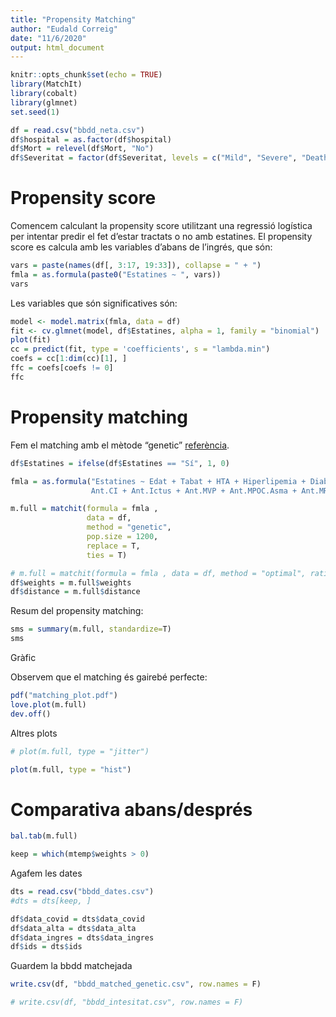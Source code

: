 ```yaml
---
title: "Propensity Matching"
author: "Eudald Correig"
date: "11/6/2020"
output: html_document
---
```


```r
knitr::opts_chunk$set(echo = TRUE)
library(MatchIt)
library(cobalt)
library(glmnet)
set.seed(1)
```

```r
df = read.csv("bbdd_neta.csv")
df$hospital = as.factor(df$hospital)
df$Mort = relevel(df$Mort, "No")
df$Severitat = factor(df$Severitat, levels = c("Mild", "Severe", "Death"))
```

# Propensity score

Comencem calculant la propensity score utilitzant una regressió logística per intentar predir el fet d'estar tractats o no amb estatines. El propensity score es calcula amb les variables d'abans de l'ingrés, que són:

```r
vars = paste(names(df[, 3:17, 19:33]), collapse = " + ")
fmla = as.formula(paste0("Estatines ~ ", vars))
vars
```

Les variables que són significatives són:

```r
model <- model.matrix(fmla, data = df)
fit <- cv.glmnet(model, df$Estatines, alpha = 1, family = "binomial")
plot(fit)
cc = predict(fit, type = 'coefficients', s = "lambda.min")
coefs = cc[1:dim(cc)[1], ]
ffc = coefs[coefs != 0]
ffc
```


# Propensity matching

Fem el matching amb el mètode "genetic" [referència](https://r.iq.harvard.edu/docs/matchit/2.4-20/matchit.pdf).

```r
df$Estatines = ifelse(df$Estatines == "Sí", 1, 0)

fmla = as.formula("Estatines ~ Edat + Tabat + HTA + Hiperlipemia + Diabetes + Obesitat +
                  Ant.CI + Ant.Ictus + Ant.MVP + Ant.MPOC.Asma + Ant.MRC")
```

```r
m.full = matchit(formula = fmla , 
                 data = df, 
                 method = "genetic", 
                 pop.size = 1200, 
                 replace = T,
                 ties = T)

# m.full = matchit(formula = fmla , data = df, method = "optimal", ratio=1)
df$weights = m.full$weights
df$distance = m.full$distance
```

Resum del propensity matching:

```r
sms = summary(m.full, standardize=T)
sms
```

Gràfic

Observem que el matching és gairebé perfecte:

```r
pdf("matching_plot.pdf")
love.plot(m.full)
dev.off()
```

Altres plots

```r
# plot(m.full, type = "jitter")
```

```r
plot(m.full, type = "hist")
```

# Comparativa abans/després

```r
bal.tab(m.full)
```

```r
keep = which(mtemp$weights > 0)
```


Agafem les dates

```r
dts = read.csv("bbdd_dates.csv")
#dts = dts[keep, ]
```

```r
df$data_covid = dts$data_covid
df$data_alta = dts$data_alta
df$data_ingres = dts$data_ingres
df$ids = dts$ids
```

Guardem la bbdd matchejada

```r
write.csv(df, "bbdd_matched_genetic.csv", row.names = F)

# write.csv(df, "bbdd_intesitat.csv", row.names = F)
```

